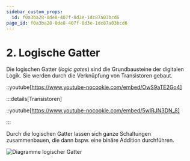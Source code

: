 ```yaml
---
sidebar_custom_props:
  id: f0a3ba28-0de8-407f-8d3e-1dc87a03bcd6
page_id: f0a3ba28-0de8-407f-8d3e-1dc87a03bcd6
---
```



# 2. Logische Gatter

Die logischen Gatter (*logic gates*) sind die Grundbausteine der digitalen Logik. Sie werden durch die Verknüpfung von Transistoren gebaut.

::youtube[https://www.youtube-nocookie.com/embed/OwS9aTE2Go4]

:::details[Transistoren]

::youtube[https://www.youtube-nocookie.com/embed/5wIRJN3DN_8]

<Answer type="text" id="77218889-54e7-4ff2-ac32-10a2de6cb927" />

:::

Durch die logischen Gatter lassen sich ganze Schaltungen zusammenbauen, die dann bspw. eine binäre Addition durchführen.

![Diagramme logischer Gatter](images/00-logic_gates.svg)
